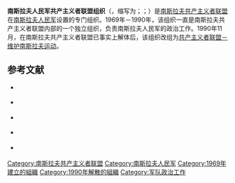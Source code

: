 '''南斯拉夫人民军共产主义者联盟组织'''（{{lang-sh|Организација Савеза комуниста у Југословенској народној армији}}，缩写为{{lang|sh|Организација СК у ЈНА}}；{{lang-sl|Organizacija Zveze komunistov v JLA}}；{{lang-mk|Организација Сојузот на комунистите во ЈНА}}）是[[南斯拉夫共产主义者联盟|南斯拉夫共产主义者联盟]]在[[南斯拉夫人民军|南斯拉夫人民军]]设置的专门组织。1969年－1990年，该组织一直是南斯拉夫共产主义者联盟内部的一个独立组织，负责南斯拉夫人民军的政治工作。1990年11月，在南斯拉夫共产主义者联盟已事实上解体后，该组织改组为[[共产主义者联盟－维护南斯拉夫运动|共产主义者联盟－维护南斯拉夫运动]]。

== 参考文献 ==
* {{Cite book|ref={{harvid|Enciklopedija 8|1974}}|title=Vojna enciklopedija tom -{VIII}-|year=1974|publisher=|location=Beograd|id=}} {{COBISS|ID=72988167}}
* {{Cite book|ref={{harvid|Hronologija 2|1980}}|title=Hronologija radničkog pokreta i SKJ 1919—1979. tom -{II}- 1941—1945.|year=1980|publisher=Narodna knjiga; Institut za savremenu istoriju|location=Beograd|id=}} {{COBISS|ID=49272583}}
* {{Cite book|ref={{harvid|Leksikon|1981}}|title=Vojni leksikon|year=1981|publisher=Vojnoizdavački zavod|location=Beograd|id=}} {{COBISS|ID=41164039}}
* {{Cite book|ref={{harvid|12 kongresa|1982}}|title=Dvanaest kongresa Saveza komunista Jugoslavije|year=1982|publisher=Privredni pregled|location=Beograd|id=}} {{COBISS|ID=34752263}}
* {{Cite book|ref={{harvid|Историја СКЈ|1985}}|title=Историја Савеза комуниста Југославије|year=1985|publisher=Издавачки центар „Комунист”; Народна књига; Рад|location=Београд|id=}} {{COBISS|ID=68649479}}

[[Category:南斯拉夫共产主义者联盟|Category:南斯拉夫共产主义者联盟]]
[[Category:南斯拉夫人民军|Category:南斯拉夫人民军]]
[[Category:1969年建立的組織|Category:1969年建立的組織]]
[[Category:1990年解散的組織|Category:1990年解散的組織]]
[[Category:军队政治工作|Category:军队政治工作]]